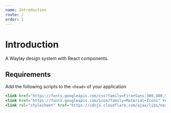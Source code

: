 ```yaml
---
name: Introduction
route: /
order: 1
---
```



# Introduction

A Waylay design system with React components.

## Requirements

Add the following scripts to the `<head>` of your application

```jsx
<link href="https://fonts.googleapis.com/css?family=Fira+Sans:300,400,500,600&amp;subset=latin-ext" rel="stylesheet" />
<link href="https://fonts.googleapis.com/icon?family=Material+Icons" rel="stylesheet" />
<link rel="stylesheet" href="https://cdnjs.cloudflare.com/ajax/libs/normalize/8.0.0/normalize.min.css" integrity="sha256-oSrCnRYXvHG31SBifqP2PM1uje7SJUyX0nTwO2RJV54=" crossorigin="anonymous" />
```

